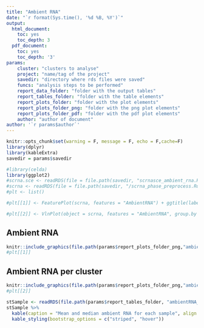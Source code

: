 ```yaml
---
title: "Ambient RNA"
date: "`r format(Sys.time(), '%d %B, %Y')`"
output:
  html_document:
    toc: yes
    toc_depth: 3
  pdf_document:
    toc: yes
    toc_depth: '3'
params:
    cluster: "clusters to analyse"
    project: "name/tag of the project"
    savedir: "directory where rds files were saved"
    funcs: "analysis steps to be performed"
    report_data_folder: "folder with the output tables"
    report_tables_folder: "folder with the table elements"
    report_plots_folder: "folder with the plot elements"
    report_plots_folder_png: "folder with the png plot elements"
    report_plots_folder_pdf: "folder with the pdf plot elements"
    author: "author of document"
author: '`r params$author`'
---
```

```r
knitr::opts_chunk$set(warning = F, message = F, echo = F,cache=F)
library(dplyr)
library(kableExtra)
savedir = params$savedir
```
```r
#library(celda)
library(ggplot2)
#scrna.sce <- readRDS(file = file.path(savedir, "scrnasce_ambient_rna.Rds"))
#scrna <- readRDS(file = file.path(savedir, "/scrna_phase_preprocess.Rds"))
#plt <- list()

#plt[[1]] <- FeaturePlot(scrna, features = "AmbientRNA") + ggtitle(label = "Ambient RNA Contamintaion")

#plt[[2]] <- VlnPlot(object = scrna, features = "AmbientRNA", group.by = "decontX_clusters")
```

## Ambient RNA
```r
knitr::include_graphics(file.path(params$report_plots_folder_png,"ambient_rna.png"))
#plt[[1]]
```

## Ambient RNA per cluster
```r
knitr::include_graphics(file.path(params$report_plots_folder_png,"ambient_rna_vln.png"))
#plt[[2]]
```

```r
stSample <- readRDS(file.path(params$report_tables_folder, "ambientRNA_postfilter.RDS"))
stSample %>%
  kable(caption = "Mean and median ambient RNA for each sample", align = 'c') %>%
  kable_styling(bootstrap_options = c("striped", "hover"))
```
